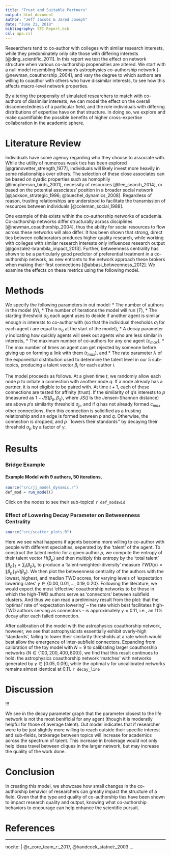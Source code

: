 ```yaml
---
title: "Trust and Suitable Partners"
output: html_document
author: "Jeff Jacobs & Jared Joseph"
date: "June 21, 2018"
bibliography: SFI Report.bib
csl: apa.csl
---
```


  Researchers tend to co-author with colleges with similar research interests, while they predominately only cite those with differing interests [@ding_scientific_2011]. In this report we test the effect on network structure when various co-authorship propensities are altered. We start with a null model resembling Newman's astrophysics co-authorship network [-@newman_coauthorship_2004], and vary the degree to which authors are willing to coauthor with others who have dissimilar interests, to see how this affects macro-level network properties.
  
  By altering the propensity of simulated researchers to match with co-authors of dissimilar interests, we can model the effect on the overall disconnectedness of a particular field, and the role individuals with differing distributions of expertise have on that structure. In doing so, we explore and make quantifiable the possible benefits of higher cross-expertise collaboration in the academic sphere.
  
# Literature Review

  Individuals have some agency regarding who they choose to associate with. While the utility of numerous weak ties has been explored [@granovetter_strength_1977], individuals will likely invest more heavily in some relationships over others. The selection of these close associates can be based on dyadic properties such as homophily [@mcpherson_birds_2001], necessity of resources [@lee_search_2014], or based on the potential associates' position in a broader social network [@jackson_strategic_1996; @buechel_dynamics_2008]. Regardless of reason, trusting relationships are understood to facilitate the transmission of resources between individuals [@coleman_social_1988].
  
  One example of this exists within the co-authorship networks of academia. Co-authorship networks differ structurally across disciplines [@newman_coauthorship_2004], thus the ability for social resources to flow across these networks will also differ. It has been shown that strong, direct ties between collaborators produces higher quality research, while working with colleges with similar research interests only influences research output [@gonzalez-brambila_impact_2013]. Further, betweenness centrality has shown to be a particularly good predictor of preferential treatment in a co-authorship network, as new entrants to the network approach these brokers when making their first connections [@abbasi_betweenness_2012]. We examine the effects on these metrics using the following model.

# Methods

  We specify the following parameters in out model: 
  * The number of authors in the model ($N$), 
  * The number of iterations the model will run ($T$), 
  * The starting threshold $\sigma_0$ each agent uses to decide if another agent is similar enough in interests to co-author with (so that the individual thresholds $\sigma_i$ for each agent $i$ are equal to $\sigma_0$ at the start of the model),
  * A decay parameter $\gamma$ indicating how quickly agents will seek out agents who are less similar in interests,
  * The maximum number of co-authors for any one agent ($c_{max}$),
  * The max number of times an agent can get rejected by someone before giving up on forming a link with them ($r_{max}$), and
  * The rate parameter $\lambda$ of the exponential distribution used to determine the talent level in our 5 sub-topics, producing a talent vector $\beta_i$ for each author $i$.


  The model proceeds as follows. At a given time $t$, we randomly allow each node $p$ to initiate a connection with another node $q$. If a node already has a partner, it is not eligible to be paired with. At time $t + 1$, each of these connections are tested for affinity (trust). If the similarity of $q$'s interests to $p$ (measured as $1-JS(\beta_p,\beta_q)$, where $JS(\dot)$ is the Jensen-Shannon distance) are above $p$'s similarity threshold $\sigma_p$, and if $q$ has not already formed $c_{max}$ other connections, then this connection is solidified as a trusting relationship and an edge is formed between $p$ and $q$. Otherwise, the connection is dropped, and $p$ ``lowers their standards'' by decaying their threshold $\sigma_p$ by a factor of $\gamma$.

# Results
### Bridge Example
#### Example Model with 9 authors, 50 iterations.
```r
source("src/jj_model_dynamic.r")
def_mod = run_model()
```
Click on the nodes to see their sub-topics!
`r def_mod$wid`

### Effect of Lowering Decay Parameter on Betweenness Centrality
```r
source("src/scatter_plots.R")
```
Here we see what happens if agents become more willing to co-author with people with different specialties, seperated by the 'talent' of the agent. To construct the talent metric for a given author $p$, we compute the entropy of their talent vector $H(\beta_p)$ and then multiply this entropy by the 'total talent' $\| \beta_p \|_1 = \sum_{i}(\beta_p)_i$, to produce a 'talent-weighted-diversity' measure $TWD(p) = \|  \beta_p \|_1H(\beta_p)$. We then plot the betweenness centrality of the authors with the lowest, highest, and median TWD scores, for varying levels of 'expectation lowering rates' $\gamma \in \{0.00, 0.01, \dots, 0.19, 0.20\}$. Following the literature, we would expect the most 'effective' coauthorship networks to be those in which the high-TWD authors serve as 'connectors' between subfield clusters. And thus we can read a preliminary result from the plot: that the 'optimal' rate of 'expectation lowering' -- the rate which best facilitates high-TWD authors serving as connectors -- is approximately $\gamma = 0.11$, i.e., an $11\%$ decay after each failed connection.

After calibration of the model with the astrophysics coauthorship network, however, we see that astrophysicists essentially exhibit overly-high 'standards', failing to lower their similarity thresholds at a rate which would best allow the emergence of inter-subfield connectors. Expanding from calibration of the toy model with $N = 9$ to calibrating larger coauthorship networks ($N \in \{100, 200, 400, 800\}$), we find that this result continues to hold: the astrophysics coauthorship network 'matches' with networks generated by $\gamma \in [0.05,0.09]$, while the optimal $\gamma$ for uncalibrated networks remains almost identical at $0.11$.
`r decay_line`

# Discussion

!!! <TALK ABOUT NET EVOLUTION GRAPH>

We see in the decay parameter graph that the parameter closest to the life network is not the most benificial for any agent (though it is moderatly helpful for those of average talent). Out model indicates that if researcher were to be just slightly more willing to reach outside their specific interest and sub-fields, brokerage between topics will increase for academics across the spectrum of talent. This increase in brokerage would not only help ideas travel between cliques in the larger network, but may increase the quality of the work done.

# Conclusion

  In creating this model, we showcase how small changes in the co-authorship behavior of researchers can greatly impact the structure of a field. Given that the type and quality of co-authorship ties have been shown to impact research quality and output, knowing what co-authorship behaviors to encourage can help enhance the scientific pursuit.

# References

---
nocite: | 
  @r_core_team_r:_2017, @handcock_statnet:_2003
...

